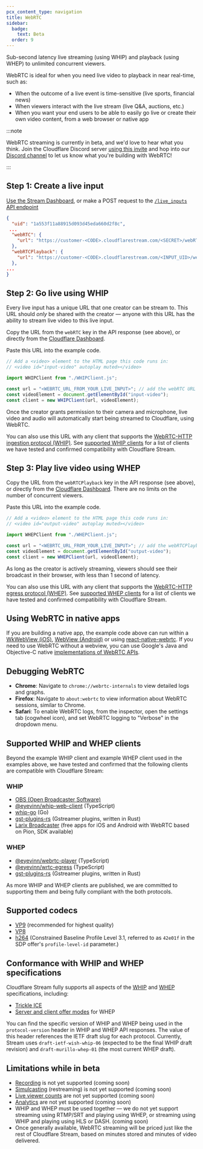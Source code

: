 ```yaml
---
pcx_content_type: navigation
title: WebRTC 
sidebar:
  badge:
    text: Beta
  order: 9
---
```



Sub-second latency live streaming (using WHIP) and playback (using WHEP) to unlimited concurrent viewers.

WebRTC is ideal for when you need live video to playback in near real-time, such as:

* When the outcome of a live event is time-sensitive (live sports, financial news)
* When viewers interact with the live stream (live Q\&A, auctions, etc.)
* When you want your end users to be able to easily go live or create their own video content, from a web browser or native app

:::note

WebRTC streaming is currently in beta, and we'd love to hear what you think. Join the Cloudflare Discord server [using this invite](https://discord.com/invite/cloudflaredev/) and hop into our [Discord channel](https://discord.com/channels/595317990191398933/893253103695065128) to let us know what you're building with WebRTC! 

:::

## Step 1: Create a live input

[Use the Stream Dashboard](https://dash.cloudflare.com/?to=/:account/stream/inputs/create), or make a POST request to the [`/live_inputs` API endpoint](/api/resources/stream/subresources/live_inputs/methods/create/)

```json title="API response from a POST request to /live_inputs" {5}
{
  "uid": "1a553f11a88915d093d45eda660d2f8c",
 ...
  "webRTC": {
    "url": "https://customer-<CODE>.cloudflarestream.com/<SECRET>/webRTC/publish"
  },
  "webRTCPlayback": {
    "url": "https://customer-<CODE>.cloudflarestream.com/<INPUT_UID>/webRTC/play"
  },
...
}
```

## Step 2: Go live using WHIP

Every live input has a unique URL that one creator can be stream to. This URL should *only* be shared with the creator — anyone with this URL has the ability to stream live video to this live input.

Copy the URL from the `webRTC` key in the API response (see above), or directly from the [Cloudflare Dashboard](https://dash.cloudflare.com/?to=/:account/stream/inputs).

Paste this URL into the example code.

```javascript title="Simplified example code" {4}
// Add a <video> element to the HTML page this code runs in:
// <video id="input-video" autoplay muted></video>

import WHIPClient from "./WHIPClient.js"; 

const url = "<WEBRTC_URL_FROM_YOUR_LIVE_INPUT>"; // add the webRTC URL from your live input here
const videoElement = document.getElementById("input-video");
const client = new WHIPClient(url, videoElement);
```

Once the creator grants permission to their camera and microphone, live video and audio will automatically start being streamed to Cloudflare, using WebRTC.

You can also use this URL with any client that supports the [WebRTC-HTTP ingestion protocol (WHIP)](https://www.ietf.org/id/draft-ietf-wish-whip-06.html). See [supported WHIP clients](#supported-whip-and-whep-clients) for a list of clients we have tested and confirmed compatibility with Cloudflare Stream.

## Step 3: Play live video using WHEP

Copy the URL from the `webRTCPlayback` key in the API response (see above), or directly from the [Cloudflare Dashboard](https://dash.cloudflare.com/?to=/:account/stream/inputs). There are no limits on the number of concurrent viewers.

Paste this URL into the example code.

```javascript title="Simplified example code" {4}
// Add a <video> element to the HTML page this code runs in:
// <video id="output-video" autoplay muted></video>

import WHEPClient from "./WHEPClient.js"; 

const url = "<WEBRTC_URL_FROM_YOUR_LIVE_INPUT>"; // add the webRTCPlayback URL from your live input here
const videoElement = document.getElementById("output-video");
const client = new WHEPClient(url, videoElement);
```

As long as the creator is actively streaming, viewers should see their broadcast in their browser, with less than 1 second of latency.

You can also use this URL with any client that supports the [WebRTC-HTTP egress protocol (WHEP)](https://www.ietf.org/archive/id/draft-murillo-whep-01.html). See [supported WHEP clients](#supported-whip-and-whep-clients) for a list of clients we have tested and confirmed compatibility with Cloudflare Stream.

## Using WebRTC in native apps

If you are building a native app, the example code above can run within a [WkWebView (iOS)](https://developer.apple.com/documentation/webkit/wkwebview), [WebView (Android)](https://developer.android.com/reference/android/webkit/WebView) or using [react-native-webrtc](https://github.com/react-native-webrtc/react-native-webrtc/blob/master/Documentation/BasicUsage.md). If you need to use WebRTC without a webview, you can use Google's Java and Objective-C native [implementations of WebRTC APIs](https://webrtc.googlesource.com/src/+/refs/heads/main/sdk).

## Debugging WebRTC

* **Chrome**: Navigate to `chrome://webrtc-internals` to view detailed logs and graphs.
* **Firefox**: Navigate to `about:webrtc` to view information about WebRTC sessions, similar to Chrome.
* **Safari**: To enable WebRTC logs, from the inspector, open the settings tab (cogwheel icon), and set WebRTC logging to "Verbose" in the dropdown menu.

## Supported WHIP and WHEP clients

Beyond the example WHIP client and example WHEP client used in the examples above, we have tested and confirmed that the following clients are compatible with Cloudflare Stream:

### WHIP

* [OBS (Open Broadcaster Software)](https://obsproject.com)
* [@eyevinn/whip-web-client](https://www.npmjs.com/package/@eyevinn/whip-web-client) (TypeScript)
* [whip-go](https://github.com/ggarber/whip-go) (Go)
* [gst-plugins-rs](https://gitlab.freedesktop.org/gstreamer/gst-plugins-rs) (Gstreamer plugins, written in Rust)
* [Larix Broadcaster](https://softvelum.com/larix/) (free apps for iOS and Android with WebRTC based on Pion, SDK available)

### WHEP

* [@eyevinn/webrtc-player](https://www.npmjs.com/package/@eyevinn/webrtc-player) (TypeScript)
* [@eyevinn/wrtc-egress](https://www.npmjs.com/package/@eyevinn/wrtc-egress) (TypeScript)
* [gst-plugins-rs](https://gitlab.freedesktop.org/gstreamer/gst-plugins-rs) (Gstreamer plugins, written in Rust)

As more WHIP and WHEP clients are published, we are committed to supporting them and being fully compliant with the both protocols.

## Supported codecs

* [VP9](https://developers.google.com/media/vp9) (recommended for highest quality)
* [VP8](https://en.wikipedia.org/wiki/VP8)
* [h264](https://en.wikipedia.org/wiki/Advanced_Video_Coding) (Constrained Baseline Profile Level 3.1, referred to as `42e01f` in the SDP offer's `profile-level-id` parameter.)

## Conformance with WHIP and WHEP specifications

Cloudflare Stream fully supports all aspects of the [WHIP](https://www.ietf.org/id/draft-ietf-wish-whip-06.html) and [WHEP](https://www.ietf.org/archive/id/draft-murillo-whep-01.html) specifications, including:

* [Trickle ICE](https://datatracker.ietf.org/doc/rfc8838/)
* [Server and client offer modes](https://www.ietf.org/archive/id/draft-murillo-whep-01.html#section-3) for WHEP

You can find the specific version of WHIP and WHEP being used in the `protocol-version` header in WHIP and WHEP API responses. The value of this header references the IETF draft slug for each protocol. Currently, Stream uses `draft-ietf-wish-whip-06` (expected to be the final WHIP draft revision) and `draft-murillo-whep-01` (the most current WHEP draft).

## Limitations while in beta

* [Recording](/stream/stream-live/watch-live-stream/#live-stream-recording-playback) is not yet supported (coming soon)
* [Simulcasting](/stream/stream-live/simulcasting) (restreaming) is not yet supported (coming soon)
* [Live viewer counts](/stream/getting-analytics/live-viewer-count/) are not yet supported (coming soon)
* [Analytics](/stream/getting-analytics/fetching-bulk-analytics/) are not yet supported (coming soon)
* WHIP and WHEP must be used together — we do not yet support streaming using RTMP/SRT and playing using WHEP, or streaming using WHIP and playing using HLS or DASH. (coming soon)
* Once generally available, WebRTC streaming will be priced just like the rest of Cloudflare Stream, based on minutes stored and minutes of video delivered.
